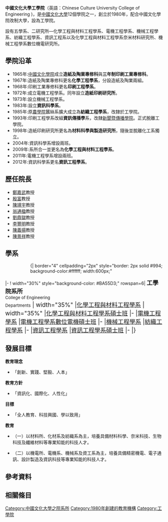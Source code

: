 {{expand|time=2015-07-28T13:57:42+00:00}}
{{Pathnav|[[中國文化大學|中國文化大學]]|frame=1}}
{{高校
| name = 中國文化大學工學院
|EnglishName=Chinese Culture University <br> College of Engineering
| image =
| 院長 = 陳景祥
| type = 私立
| established = 1980年
| location = {{ROC}}[[臺北市|臺北市]]
| address = 士林區華岡路55號大義館
| affiliation = [[中國文化大學|中國文化大學]]
|Faculty=82
|Student=1684<ref>{{cite web|url=http://www.edu.tw/pages/detail.aspx?Node=3752&Page=22203&Index=7&WID=31d75a44-efff-4c44-a075-15a9eb7aecdf|title=102 (2013-2014) 學年度各級學校基本資料|publisher=教育部全球資訊網|language=zh|location=臺北市|year=2013|accessdate=2015-08-14|archive-date=2015-09-24|archive-url=https://web.archive.org/web/20150924125624/http://www.edu.tw/pages/detail.aspx?Node=3752&Page=22203&Index=7&WID=31d75a44-efff-4c44-a075-15a9eb7aecdf|dead-url=no}}</ref>
|Undergraduate=1600
|Postgraduate=84
| website = [https://web.archive.org/web/20150724205349/http://www2.pccu.edu.tw/CRJ/ ]
| box_width =
| colors =
}}

'''中國文化大學工學院'''（英語：Chinese Culture University College of Engineering )，是[[中國文化大學|中國文化大學]]12個學院之一，創立於1980年，配合中國文化學院改制大學，設為工學院。

設有五學系、二研究所—化學工程與材料工程學系、電機工程學系、機械工程學系、紡織工程學系、資訊工程系以及化學工程與材料工程學系奈米材料研究所、機械工程學系數位機電研究所。

==學院沿革==
*1965年:[[中國文化學院|中國文化學院]]成立'''造紙及陶業專修科'''與'''三年制印刷工業專修科'''。
*1967年:造紙及陶業專修科更名'''化學工程學系'''，分設造紙及陶業兩組。
*1968年:印刷工業專修科更名'''印刷工程學系'''。
*1972年:成立電機工程學系。同年設立'''造紙印刷研究所'''。
*1973年:設立機械工程學系。
*1983年:設立'''資訊科學系'''。
*1985年:原[[中國文化大學農學院|農學院]]蠶絲系擴大成立為'''紡織工程學系'''，改隸於工學院。
*1993年:印刷工程學系改組'''資訊傳播學'''系，改隸[[中國文化大學新聞暨傳播學院|新聞暨傳播學院]]。正式脫離工學院。
*1998年:造紙印刷研究所更名為'''材料科學與製造研究所'''，隨後並脫離化工系獨立。
*2004年:資訊科學系增設兩班。
*2009年:系所合一並更名為'''化學工程與材料工程學系'''。
*2011年:電機工程學系增設兩班。
*2012年:資訊科學系更名'''資訊工程學系'''。

==歷任院長==

*[[鄭嘉武|鄭嘉武]]教授
*[[殷富|殷富]]教授
*[[陳靖宇|陳靖宇]]教授
*[[翁通楹|翁通楹]]教授
*[[劉鼎獄|劉鼎獄]]教授
*[[李豐明|李豐明]]教授
*[[陳義揚|陳義揚]]教授
*[[陳景祥|陳景祥]]教授

==學系==

::{| border="4" cellpadding="2px" style="border: 2px solid #994; background-color:#ffffff; width:600px;"
|- 
! width="30%" style="background-color: #BA55D3;" rowspan=6| <span style="font-size:14pt;"> '''工學院系所'''<br />
<span style="font-size:10pt;"> College of Engineering <br> Departments</span>
| width="35%" |[http://crrenm.pccu.edu.tw/ 化學工程與材料工程學系]{{Wayback|url=http://crrenm.pccu.edu.tw/ |date=20150626121630 }}
| width="35%" |[http://crrenm.pccu.edu.tw/ 化學工程與材料工程學系碩士班]{{Wayback|url=http://crrenm.pccu.edu.tw/ |date=20150626121630 }}
|-
|[http://ee.pccu.edu.tw/ 電機工程學系]{{Wayback|url=http://ee.pccu.edu.tw/ |date=20150611100154 }}
|[http://ee.pccu.edu.tw/ 電機工程學系數位電機碩士班]{{Wayback|url=http://ee.pccu.edu.tw/ |date=20150611100154 }}
|-
|[http://crredm.pccu.edu.tw/ 機械工程學系]{{Wayback|url=http://crredm.pccu.edu.tw/ |date=20160706040414 }}
|[http://textile.pccu.edu.tw/ 紡織工程學系]{{Wayback|url=http://textile.pccu.edu.tw/ |date=20150626120713 }}
|-	
|[http://iecs.pccu.edu.tw/ 資訊工程學系]{{Wayback|url=http://iecs.pccu.edu.tw/ |date=20151015002958 }}
|[http://iecs.pccu.edu.tw/ 資訊工程學系碩士班]{{Wayback|url=http://iecs.pccu.edu.tw/ |date=20151015002958 }}
|-
|}

==發展目標==
'''教育理念 '''
*「創新、實踐、堅毅、人本」

'''教育方針'''
*「資訊化、國際化、人性化」

'''目標'''
*「全人教育、科技興國、學以致用」

'''教育 '''
*（一）以材料所、化材系及紡織系為主，培養具備材料科學、奈米科技、生物科技及纖維材料等專業知能的科技人才。

*（二）以機電所、電機系、機械系及資工系為主，培養具備精密機電、電子通訊、設計製造及資訊科技等專業知能的科技人才。

==參考資料==
{{reflist}}

==相關條目==
{{中國文化大學|state=uncollapse}}

[[Category:中國文化大學之院系所|Category:中國文化大學之院系所]]
[[Category:1980年創建的教育機構|Category:1980年創建的教育機構]]
[[Category:工學院|Category:工學院]]